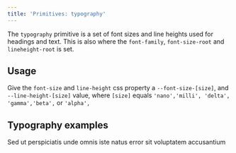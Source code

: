 ```yaml
---
title: 'Primitives: typography'
---
```


The `typography` primitive is a set of font sizes and line heights used for 
headings and text. This is also where the `font-family`, `font-size-root` and 
`lineheight-root` is set.

## Usage

Give the `font-size` and `line-height` css property a `--font-size-[size]`, and `--line-height-[size]` 
value, where `[size]` equals `'nano','milli', 'delta', 'gamma','beta',` or `'alpha',`

## Typography examples

<Typography>Sed ut perspiciatis unde omnis iste natus error sit voluptatem accusantium</Typography>

